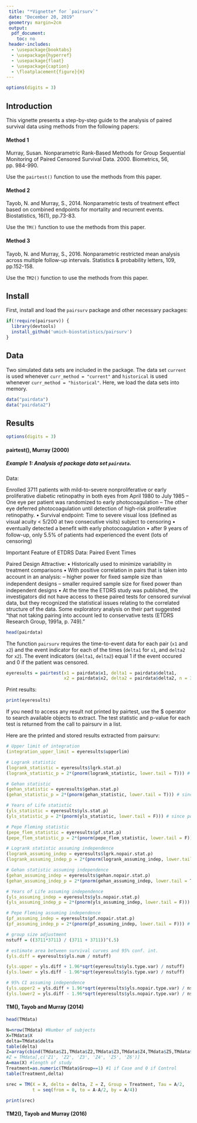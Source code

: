 ```yaml
---
 title: "*Vignette* for `pairsurv`"
 date: "December 20, 2019"
 geometry: margin=2cm
 output: 
  pdf_document: 
    toc: no
 header-includes:
  - \usepackage{booktabs}
  - \usepackage{hyperref}
  - \usepackage{float}
  - \usepackage{caption}
  - \floatplacement{figure}{H}
---
```


```r
options(digits = 3)
```


## Introduction
 
This vignette presents a step-by-step guide to the analysis of paired survival data
using methods from the following papers:

#### Method 1

Murray, Susan. Nonparametric Rank-Based Methods for Group Sequential Monitoring of 
Paired Censored Survival Data. 2000. Biometrics, 56, pp. 984-990.

Use the `pairtest()` function to use the methods from this paper.

#### Method 2

Tayob, N. and Murray, S., 2014. Nonparametric tests of treatment 
effect based on combined endpoints for mortality and recurrent events. Biostatistics, 
16(1), pp.73-83.

Use the `TM()` function to use the methods from this paper. 

#### Method 3

Tayob, N. and Murray, S., 2016. Nonparametric restricted mean analysis across multiple 
follow-up intervals. Statistics & probability letters, 109, pp.152-158.

Use the `TM2()` function to use the methods from this paper.


## Install
 
First, install and load the `pairsurv` package and other necessary packages:

```r
if(!require(pairsurv)) {
  library(devtools)
  install_github('umich-biostatistics/pairsurv') 
}
```

## Data

Two simulated data sets are included in the package. The data set `current` is used whenever `curr_method = "current"` and `historical` is used whenever `curr_method = "historical"`. Here, we load the data sets into memory.

```r
data("pairdata")
data("pairdata2")
```

## Results

```r
options(digits = 3)
```


#### pairtest(), Murray (2000)

##### Example 1: Analysis of package data set `pairdata`.

Data: 

Enrolled 3711 patients with mild-to-severe nonproliferative or early proliferative 
diabetic retinopathy in both eyes from April 1980 to July 1985 – One eye per patient 
was randomized to early photocoagulation – The other eye deferred photocoagulation 
until detection of high-risk proliferative retinopathy. 
• Survival endpoint: Time to severe visual loss (deﬁned as visual acuity < 5/200 
  at two consecutive visits) subject to censoring 
• eventually detected a beneﬁt with early photocoagulation 
• after 9 years of follow-up, only 5.5% of patients had experienced the event (lots of censoring)

Important Feature of ETDRS Data: Paired Event Times

Paired Design Attractive: 
• Historically used to minimize variability in treatment comparisons 
• With positive correlation in pairs that is taken into account in an analysis: – higher power for ﬁxed sample size than independent designs – smaller required sample size for ﬁxed power than independent designs 
• At the time the ETDRS study was published, the investigators did not have access to these paired tests for censored survival data, but they recognized the statistical issues relating to the correlated structure of the data. Some exploratory analysis on their part suggested “that not taking pairing into account led to conservative tests (ETDRS Research Group, 1991a, p. 749).”


```r
head(pairdata)
```

The function `pairsurv` requires the time-to-event data for each pair (`x1` and `x2`)
and the event indicator for each of the times (`delta1` for `x1`, and `delta2` for `x2`).
The event indicators (`delta1`, `delta2`) equal 1 if the event occured and 0 if the 
patient was censored.

```r
eyeresults = pairtest(x1 = pairdata$x1, delta1 = pairdata$delta1, 
                      x2 = pairdata$x2, delta2 = pairdata$delta2, n = 3711)
```

Print results:
```r
print(eyeresults)
```


If you need to access any result not printed by pairtest, use the $ operator to 
search available objects to extract. The test statistic and p-value for each 
test is returned from the call to pairsurv in a list.

Here are the printed and stored results extracted from pairsurv:


```r
# Upper limit of integration
(integration_upper_limit = eyeresults$upperlim)

# Logrank statistic
(logrank_statistic = eyeresults$lgrk.stat.p)
(logrank_statistic_p = 2*(pnorm(logrank_statistic, lower.tail = T))) # since negative statistic

# Gehan statistic
(gehan_statistic = eyeresults$gehan.stat.p)
(gehan_statistic_p = 2*(pnorm(gehan_statistic, lower.tail = T))) # since negative statistic

# Years of Life statistic
(yls_statistic = eyeresults$yls.stat.p)
(yls_statistic_p = 2*(pnorm(yls_statistic, lower.tail = F))) # since positive statistic

# Pepe Fleming statistic
(pepe_flem_statistic = eyeresults$pf.stat.p)
(pepe_flem_statistic_p = 2*(pnorm(pepe_flem_statistic, lower.tail = F))) # since positive statistic

# Logrank statistic assuming independence
(logrank_assuming_indep = eyeresults$lgrk.nopair.stat.p)
(logrank_assuming_indep_p = 2*(pnorm(logrank_assuming_indep, lower.tail = T)) ) # since negative statistic

# Gehan statistic assuming independence
(gehan_assuming_indep = eyeresults$gehan.nopair.stat.p)
(gehan_assuming_indep_p = 2*(pnorm(gehan_assuming_indep, lower.tail = T))) # since negative statistic

# Years of Life assuming independence
(yls_assuming_indep = eyeresults$yls.nopair.stat.p)
(yls_assuming_indep_p = 2*(pnorm(yls_assuming_indep, lower.tail = F))) # since positive statistic

# Pepe Fleming assuming independence
(pf_assuming_indep = eyeresults$pf.nopair.stat.p)
(pf_assuming_indep_p = 2*(pnorm(pf_assuming_indep, lower.tail = F))) # since positive statistic

# group size adjustment
nstuff = ((3711*3711) / (3711 + 3711))^(.5)

# estimate area between survival curves and 95% conf. int.
(yls.diff = eyeresults$yls.num / nstuff)

(yls.upper = yls.diff + 1.96*sqrt(eyeresults$yls.type.var) / nstuff)
(yls.lower = yls.diff - 1.96*sqrt(eyeresults$yls.type.var) / nstuff)

# 95% CI assuming independence
(yls.upper2 = yls.diff + 1.96*sqrt(eyeresults$yls.nopair.type.var) / nstuff)
(yls.lower2 = yls.diff - 1.96*sqrt(eyeresults$yls.nopair.type.var) / nstuff)
```


#### TM(), Tayob and Murray (2014)

```r
head(TMdata)
```

```r
N=nrow(TMdata) #Number of subjects
X=TMdata$X
delta=TMdata$delta
table(delta)
Z=array(cbind(TMdata$Z1,TMdata$Z2,TMdata$Z3,TMdata$Z4,TMdata$Z5,TMdata$Z6),c(N,6))
#Z = TMdata[,c('Z1', 'Z2', 'Z3', 'Z4', 'Z5', 'Z6')]
A=max(X) #length of study
Treatment=as.numeric(TMdata$Group==1) #1 if Case and 0 if Control
table(Treatment,delta)
```

```r
srec = TM(X = X, delta = delta, Z = Z, Group = Treatment, Tau = A/2, 
          t = seq(from = 0, to = A-A/2, by = A/4))
```

```r
print(srec)
```

#### TM2(), Tayob and Murray (2016)

```r

```



